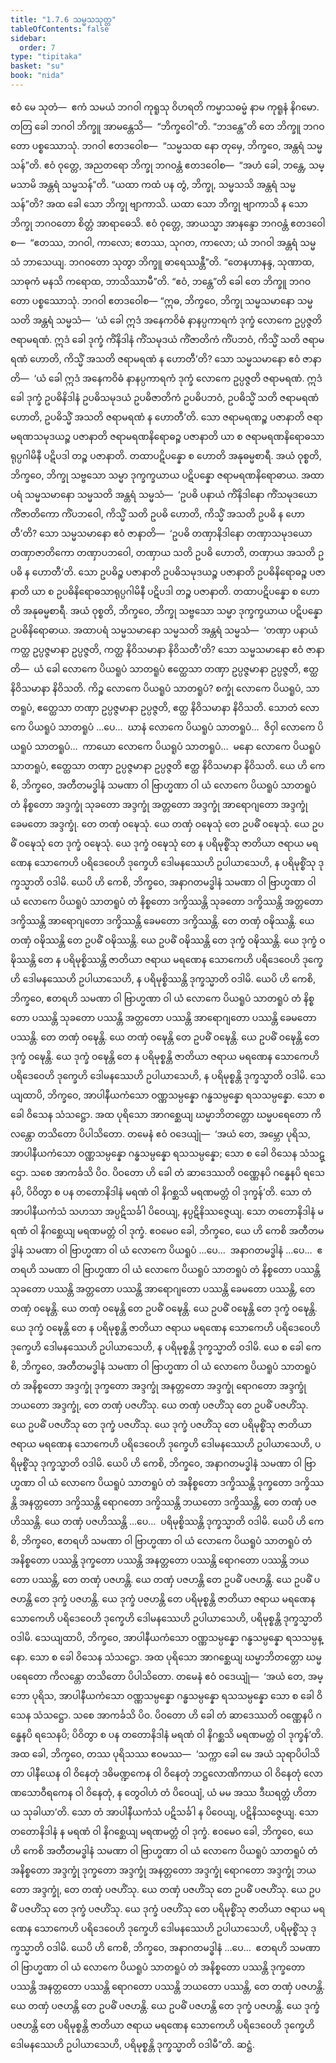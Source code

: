 ```yaml
---
title: "1.7.6 သမ္မသသုတ္တ"
tableOfContents: false
sidebar:
  order: 7
type: "tipitaka"
basket: "su"
book: "nida"
---
```



<DynamicBreadcrumb />

<Division number="66" book="nida">

<Paragraph number="475" book="nida">
ဧဝံ မေ သုတံ—  ဧကံ သမယံ ဘဂဝါ ကုရူသု ဝိဟရတိ ကမ္မာသဓမ္မံ နာမ ကုရူနံ နိဂမော. တတြ ခေါ ဘဂဝါ ဘိက္ခူ အာမန္တေသိ—  “ဘိက္ခဝေါ”တိ. “ဘဒန္တေ”တိ တေ ဘိက္ခူ ဘဂဝတော ပစ္စဿောသုံ. ဘဂဝါ ဧတဒဝေါစ—  “သမ္မသထ နော တုမှေ, ဘိက္ခဝေ, အန္တရံ သမ္မသန်”တိ. ဧဝံ ဝုတ္တေ, အညတရော ဘိက္ခု ဘဂဝန္တံ ဧတဒဝေါစ—  “အဟံ ခေါ, ဘန္တေ, သမ္မသာမိ အန္တရံ သမ္မသန်”တိ. “ယထာ ကထံ ပန တွံ, ဘိက္ခု, သမ္မသသိ အန္တရံ သမ္မသန်”တိ? အထ ခေါ သော ဘိက္ခု ဗျာကာသိ. ယထာ သော ဘိက္ခု ဗျာကာသိ န သော ဘိက္ခု ဘဂဝတော စိတ္တံ အာရာဓေသိ.
</Paragraph>

<Paragraph number="476" book="nida">
ဧဝံ ဝုတ္တေ, အာယသ္မာ အာနန္ဒော ဘဂဝန္တံ ဧတဒဝေါစ—  “ဧတဿ, ဘဂဝါ, ကာလော; ဧတဿ, သုဂတ, ကာလော; ယံ ဘဂဝါ အန္တရံ သမ္မသံ ဘာသေယျ. ဘဂဝတော သုတွာ ဘိက္ခူ ဓာရေဿန္တီ”တိ. “တေနဟာနန္ဒ, သုဏာထ, သာဓုကံ မနသိ ကရောထ, ဘာသိဿာမီ”တိ. “ဧဝံ, ဘန္တေ”တိ ခေါ တေ ဘိက္ခူ ဘဂဝတော ပစ္စဿောသုံ. ဘဂဝါ ဧတဒဝေါစ—
</Paragraph>

<Paragraph number="477" book="nida">
“ဣဓ, ဘိက္ခဝေ, ဘိက္ခု သမ္မသမာနော သမ္မသတိ အန္တရံ သမ္မသံ—  ‘ယံ ခေါ ဣဒံ အနေကဝိဓံ နာနပ္ပကာရကံ ဒုက္ခံ လောကေ ဥပ္ပဇ္ဇတိ ဇရာမရဏံ. ဣဒံ ခေါ ဒုက္ခံ ကိံနိဒါနံ ကိံသမုဒယံ ကိံဇာတိကံ ကိံပဘဝံ, ကိသ္မိံ သတိ ဇရာမရဏံ ဟောတိ, ကိသ္မိံ အသတိ ဇရာမရဏံ န ဟောတီ’တိ? သော သမ္မသမာနော ဧဝံ ဇာနာတိ—  ‘ယံ ခေါ ဣဒံ အနေကဝိဓံ နာနပ္ပကာရကံ ဒုက္ခံ လောကေ ဥပ္ပဇ္ဇတိ ဇရာမရဏံ. ဣဒံ ခေါ ဒုက္ခံ ဥပဓိနိဒါနံ ဥပဓိသမုဒယံ ဥပဓိဇာတိကံ ဥပဓိပဘဝံ, ဥပဓိသ္မိံ သတိ ဇရာမရဏံ ဟောတိ, ဥပဓိသ္မိံ အသတိ ဇရာမရဏံ န ဟောတီ’တိ. သော ဇရာမရဏဉ္စ ပဇာနာတိ ဇရာမရဏသမုဒယဉ္စ ပဇာနာတိ ဇရာမရဏနိရောဓဉ္စ ပဇာနာတိ ယာ စ ဇရာမရဏနိရောဓသာရုပ္ပဂါမိနီ ပဋိပဒါ တဉ္စ ပဇာနာတိ. တထာပဋိပန္နော စ ဟောတိ အနုဓမ္မစာရီ. အယံ ဝုစ္စတိ, ဘိက္ခဝေ, ဘိက္ခု သဗ္ဗသော သမ္မာ ဒုက္ခက္ခယာယ ပဋိပန္နော ဇရာမရဏနိရောဓာယ.
</Paragraph>

<Paragraph number="478" book="nida">
အထာပရံ သမ္မသမာနော သမ္မသတိ အန္တရံ သမ္မသံ—  ‘ဥပဓိ ပနာယံ ကိံနိဒါနော ကိံသမုဒယော ကိံဇာတိကော ကိံပဘဝေါ, ကိသ္မိံ သတိ ဥပဓိ ဟောတိ, ကိသ္မိံ အသတိ ဥပဓိ န ဟောတီ’တိ? သော သမ္မသမာနော ဧဝံ ဇာနာတိ—  ‘ဥပဓိ တဏှာနိဒါနော တဏှာသမုဒယော တဏှာဇာတိကော တဏှာပဘဝေါ, တဏှာယ သတိ ဥပဓိ ဟောတိ, တဏှာယ အသတိ ဥပဓိ န ဟောတီ’တိ. သော ဥပဓိဉ္စ ပဇာနာတိ ဥပဓိသမုဒယဉ္စ ပဇာနာတိ ဥပဓိနိရောဓဉ္စ ပဇာနာတိ ယာ စ ဥပဓိနိရောဓသာရုပ္ပဂါမိနီ ပဋိပဒါ တဉ္စ ပဇာနာတိ. တထာပဋိပန္နော စ ဟောတိ အနုဓမ္မစာရီ. အယံ ဝုစ္စတိ, ဘိက္ခဝေ, ဘိက္ခု သဗ္ဗသော သမ္မာ ဒုက္ခက္ခယာယ ပဋိပန္နော ဥပဓိနိရောဓာယ.
</Paragraph>

<Paragraph number="479" book="nida">
အထာပရံ သမ္မသမာနော သမ္မသတိ အန္တရံ သမ္မသံ—  ‘တဏှာ ပနာယံ ကတ္ထ ဥပ္ပဇ္ဇမာနာ ဥပ္ပဇ္ဇတိ, ကတ္ထ နိဝိသမာနာ နိဝိသတီ’တိ? သော သမ္မသမာနော ဧဝံ ဇာနာတိ—  ယံ ခေါ လောကေ ပိယရူပံ သာတရူပံ ဧတ္ထေသာ တဏှာ ဥပ္ပဇ္ဇမာနာ ဥပ္ပဇ္ဇတိ, ဧတ္ထ နိဝိသမာနာ နိဝိသတိ. ကိဉ္စ လောကေ ပိယရူပံ သာတရူပံ? စက္ခုံ လောကေ ပိယရူပံ, သာတရူပံ, ဧတ္ထေသာ တဏှာ ဥပ္ပဇ္ဇမာနာ ဥပ္ပဇ္ဇတိ, ဧတ္ထ နိဝိသမာနာ နိဝိသတိ. သောတံ လောကေ ပိယရူပံ သာတရူပံ …ပေ…  ဃာနံ လောကေ ပိယရူပံ သာတရူပံ…  ဇိဝှါ လောကေ ပိယရူပံ သာတရူပံ…  ကာယော လောကေ ပိယရူပံ သာတရူပံ…  မနော လောကေ ပိယရူပံ သာတရူပံ, ဧတ္ထေသာ တဏှာ ဥပ္ပဇ္ဇမာနာ ဥပ္ပဇ္ဇတိ ဧတ္ထ နိဝိသမာနာ နိဝိသတိ.
</Paragraph>

<Paragraph number="480" book="nida">
ယေ ဟိ ကေစိ, ဘိက္ခဝေ, အတီတမဒ္ဓါနံ သမဏာ ဝါ ဗြာဟ္မဏာ ဝါ ယံ လောကေ ပိယရူပံ သာတရူပံ တံ နိစ္စတော အဒ္ဒက္ခုံ သုခတော အဒ္ဒက္ခုံ အတ္တတော အဒ္ဒက္ခုံ အာရောဂျတော အဒ္ဒက္ခုံ ခေမတော အဒ္ဒက္ခုံ. တေ တဏှံ ဝဍ္ဎေသုံ. ယေ တဏှံ ဝဍ္ဎေသုံ တေ ဥပဓိံ ဝဍ္ဎေသုံ. ယေ ဥပဓိံ ဝဍ္ဎေသုံ တေ ဒုက္ခံ ဝဍ္ဎေသုံ. ယေ ဒုက္ခံ ဝဍ္ဎေသုံ တေ န ပရိမုစ္စိံသု ဇာတိယာ ဇရာယ မရဏေန သောကေဟိ ပရိဒေဝေဟိ ဒုက္ခေဟိ ဒေါမနဿေဟိ ဥပါယာသေဟိ, န ပရိမုစ္စိံသု ဒုက္ခသ္မာတိ ဝဒါမိ.
</Paragraph>

<Paragraph number="481" book="nida">
ယေပိ ဟိ ကေစိ, ဘိက္ခဝေ, အနာဂတမဒ္ဓါနံ သမဏာ ဝါ ဗြာဟ္မဏာ ဝါ ယံ လောကေ ပိယရူပံ သာတရူပံ တံ နိစ္စတော ဒက္ခိဿန္တိ သုခတော ဒက္ခိဿန္တိ အတ္တတော ဒက္ခိဿန္တိ အာရောဂျတော ဒက္ခိဿန္တိ ခေမတော ဒက္ခိဿန္တိ. တေ တဏှံ ဝဍ္ဎိဿန္တိ. ယေ တဏှံ ဝဍ္ဎိဿန္တိ တေ ဥပဓိံ ဝဍ္ဎိဿန္တိ. ယေ ဥပဓိံ ဝဍ္ဎိဿန္တိ တေ ဒုက္ခံ ဝဍ္ဎိဿန္တိ. ယေ ဒုက္ခံ ဝဍ္ဎိဿန္တိ တေ န ပရိမုစ္စိဿန္တိ ဇာတိယာ ဇရာယ မရဏေန သောကေဟိ ပရိဒေဝေဟိ ဒုက္ခေဟိ ဒေါမနဿေဟိ ဥပါယာသေဟိ, န ပရိမုစ္စိဿန္တိ ဒုက္ခသ္မာတိ ဝဒါမိ.
</Paragraph>

<Paragraph number="482" book="nida">
ယေပိ ဟိ ကေစိ, ဘိက္ခဝေ, ဧတရဟိ သမဏာ ဝါ ဗြာဟ္မဏာ ဝါ ယံ လောကေ ပိယရူပံ သာတရူပံ တံ နိစ္စတော ပဿန္တိ သုခတော ပဿန္တိ အတ္တတော ပဿန္တိ အာရောဂျတော ပဿန္တိ ခေမတော ပဿန္တိ. တေ တဏှံ ဝဍ္ဎေန္တိ. ယေ တဏှံ ဝဍ္ဎေန္တိ တေ ဥပဓိံ ဝဍ္ဎေန္တိ. ယေ ဥပဓိံ ဝဍ္ဎေန္တိ တေ ဒုက္ခံ ဝဍ္ဎေန္တိ. ယေ ဒုက္ခံ ဝဍ္ဎေန္တိ တေ န ပရိမုစ္စန္တိ ဇာတိယာ ဇရာယ မရဏေန သောကေဟိ ပရိဒေဝေဟိ ဒုက္ခေဟိ ဒေါမနဿေဟိ ဥပါယာသေဟိ, န ပရိမုစ္စန္တိ ဒုက္ခသ္မာတိ ဝဒါမိ.
</Paragraph>

<Paragraph number="483" book="nida">
သေယျထာပိ, ဘိက္ခဝေ, အာပါနီယကံသော ဝဏ္ဏသမ္ပန္နော ဂန္ဓသမ္ပန္နော ရသသမ္ပန္နော. သော စ ခေါ ဝိသေန သံသဋ္ဌော. အထ ပုရိသော အာဂစ္ဆေယျ ဃမ္မာဘိတတ္တော ဃမ္မပရေတော ကိလန္တော တသိတော ပိပါသိတော. တမေနံ ဧဝံ ဝဒေယျုံ—  ‘အယံ တေ, အမ္ဘော ပုရိသ, အာပါနီယကံသော ဝဏ္ဏသမ္ပန္နော ဂန္ဓသမ္ပန္နော ရသသမ္ပန္နော; သော စ ခေါ ဝိသေန သံသဋ္ဌော. သစေ အာကင်္ခသိ ပိဝ. ပိဝတော ဟိ ခေါ တံ ဆာဒေဿတိ ဝဏ္ဏေနပိ ဂန္ဓေနပိ ရသေနပိ, ပိဝိတွာ စ ပန တတောနိဒါနံ မရဏံ ဝါ နိဂစ္ဆသိ မရဏမတ္တံ ဝါ ဒုက္ခန်’တိ. သော တံ အာပါနီယကံသံ သဟသာ အပ္ပဋိသင်္ခါ ပိဝေယျ, နပ္ပဋိနိဿဇ္ဇေယျ. သော တတောနိဒါနံ မရဏံ ဝါ နိဂစ္ဆေယျ မရဏမတ္တံ ဝါ ဒုက္ခံ. ဧဝမေဝ ခေါ, ဘိက္ခဝေ, ယေ ဟိ ကေစိ အတီတမဒ္ဓါနံ သမဏာ ဝါ ဗြာဟ္မဏာ ဝါ ယံ လောကေ ပိယရူပံ …ပေ…  အနာဂတမဒ္ဓါနံ …ပေ…  ဧတရဟိ သမဏာ ဝါ ဗြာဟ္မဏာ ဝါ ယံ လောကေ ပိယရူပံ သာတရူပံ တံ နိစ္စတော ပဿန္တိ သုခတော ပဿန္တိ အတ္တတော ပဿန္တိ အာရောဂျတော ပဿန္တိ ခေမတော ပဿန္တိ, တေ တဏှံ ဝဍ္ဎေန္တိ. ယေ တဏှံ ဝဍ္ဎေန္တိ တေ ဥပဓိံ ဝဍ္ဎေန္တိ. ယေ ဥပဓိံ ဝဍ္ဎေန္တိ တေ ဒုက္ခံ ဝဍ္ဎေန္တိ. ယေ ဒုက္ခံ ဝဍ္ဎေန္တိ တေ န ပရိမုစ္စန္တိ ဇာတိယာ ဇရာယ မရဏေန သောကေဟိ ပရိဒေဝေဟိ ဒုက္ခေဟိ ဒေါမနဿေဟိ ဥပါယာသေဟိ, န ပရိမုစ္စန္တိ ဒုက္ခသ္မာတိ ဝဒါမိ.
</Paragraph>

<Paragraph number="484" book="nida">
ယေ စ ခေါ ကေစိ, ဘိက္ခဝေ, အတီတမဒ္ဓါနံ သမဏာ ဝါ ဗြာဟ္မဏာ ဝါ ယံ လောကေ ပိယရူပံ သာတရူပံ တံ အနိစ္စတော အဒ္ဒက္ခုံ ဒုက္ခတော အဒ္ဒက္ခုံ အနတ္တတော အဒ္ဒက္ခုံ ရောဂတော အဒ္ဒက္ခုံ ဘယတော အဒ္ဒက္ခုံ, တေ တဏှံ ပဇဟိံသု. ယေ တဏှံ ပဇဟိံသု တေ ဥပဓိံ ပဇဟိံသု. ယေ ဥပဓိံ ပဇဟိံသု တေ ဒုက္ခံ ပဇဟိံသု. ယေ ဒုက္ခံ ပဇဟိံသု တေ ပရိမုစ္စိံသု ဇာတိယာ ဇရာယ မရဏေန သောကေဟိ ပရိဒေဝေဟိ ဒုက္ခေဟိ ဒေါမနဿေဟိ ဥပါယာသေဟိ, ပရိမုစ္စိံသု ဒုက္ခသ္မာတိ ဝဒါမိ.
</Paragraph>

<Paragraph number="485" book="nida">
ယေပိ ဟိ ကေစိ, ဘိက္ခဝေ, အနာဂတမဒ္ဓါနံ သမဏာ ဝါ ဗြာဟ္မဏာ ဝါ ယံ လောကေ ပိယရူပံ သာတရူပံ တံ အနိစ္စတော ဒက္ခိဿန္တိ ဒုက္ခတော ဒက္ခိဿန္တိ အနတ္တတော ဒက္ခိဿန္တိ ရောဂတော ဒက္ခိဿန္တိ ဘယတော ဒက္ခိဿန္တိ, တေ တဏှံ ပဇဟိဿန္တိ. ယေ တဏှံ ပဇဟိဿန္တိ …ပေ…  ပရိမုစ္စိဿန္တိ ဒုက္ခသ္မာတိ ဝဒါမိ.
</Paragraph>

<Paragraph number="486" book="nida">
ယေပိ ဟိ ကေစိ, ဘိက္ခဝေ, ဧတရဟိ သမဏာ ဝါ ဗြာဟ္မဏာ ဝါ ယံ လောကေ ပိယရူပံ သာတရူပံ တံ အနိစ္စတော ပဿန္တိ ဒုက္ခတော ပဿန္တိ အနတ္တတော ပဿန္တိ ရောဂတော ပဿန္တိ ဘယတော ပဿန္တိ, တေ တဏှံ ပဇဟန္တိ. ယေ တဏှံ ပဇဟန္တိ တေ ဥပဓိံ ပဇဟန္တိ. ယေ ဥပဓိံ ပဇဟန္တိ တေ ဒုက္ခံ ပဇဟန္တိ. ယေ ဒုက္ခံ ပဇဟန္တိ တေ ပရိမုစ္စန္တိ ဇာတိယာ ဇရာယ မရဏေန သောကေဟိ ပရိဒေဝေဟိ ဒုက္ခေဟိ ဒေါမနဿေဟိ ဥပါယာသေဟိ, ပရိမုစ္စန္တိ ဒုက္ခသ္မာတိ ဝဒါမိ.
</Paragraph>

<Paragraph number="487" book="nida">
သေယျထာပိ, ဘိက္ခဝေ, အာပါနီယကံသော ဝဏ္ဏသမ္ပန္နော ဂန္ဓသမ္ပန္နော ရသသမ္ပန္နော. သော စ ခေါ ဝိသေန သံသဋ္ဌော. အထ ပုရိသော အာဂစ္ဆေယျ ဃမ္မာဘိတတ္တော ဃမ္မပရေတော ကိလန္တော တသိတော ပိပါသိတော. တမေနံ ဧဝံ ဝဒေယျုံ—  ‘အယံ တေ, အမ္ဘော ပုရိသ, အာပါနီယကံသော ဝဏ္ဏသမ္ပန္နော ဂန္ဓသမ္ပန္နော ရသသမ္ပန္နော သော စ ခေါ ဝိသေန သံသဋ္ဌော. သစေ အာကင်္ခသိ ပိဝ. ပိဝတော ဟိ ခေါ တံ ဆာဒေဿတိ ဝဏ္ဏေနပိ ဂန္ဓေနပိ ရသေနပိ; ပိဝိတွာ စ ပန တတောနိဒါနံ မရဏံ ဝါ နိဂစ္ဆသိ မရဏမတ္တံ ဝါ ဒုက္ခန်’တိ. အထ ခေါ, ဘိက္ခဝေ, တဿ ပုရိသဿ ဧဝမဿ—  ‘သက္ကာ ခေါ မေ အယံ သုရာပိပါသိတာ ပါနီယေန ဝါ ဝိနေတုံ ဒဓိမဏ္ဍကေန ဝါ ဝိနေတုံ ဘဋ္ဌလောဏိကာယ ဝါ ဝိနေတုံ လောဏသောဝီရကေန ဝါ ဝိနေတုံ, န တွေဝါဟံ တံ ပိဝေယျံ, ယံ မမ အဿ ဒီဃရတ္တံ ဟိတာယ သုခါယာ’တိ. သော တံ အာပါနီယကံသံ ပဋိသင်္ခါ န ပိဝေယျ, ပဋိနိဿဇ္ဇေယျ. သော တတောနိဒါနံ န မရဏံ ဝါ နိဂစ္ဆေယျ မရဏမတ္တံ ဝါ ဒုက္ခံ. ဧဝမေဝ ခေါ, ဘိက္ခဝေ, ယေ ဟိ ကေစိ အတီတမဒ္ဓါနံ သမဏာ ဝါ ဗြာဟ္မဏာ ဝါ ယံ လောကေ ပိယရူပံ သာတရူပံ တံ အနိစ္စတော အဒ္ဒက္ခုံ ဒုက္ခတော အဒ္ဒက္ခုံ အနတ္တတော အဒ္ဒက္ခုံ ရောဂတော အဒ္ဒက္ခုံ ဘယတော အဒ္ဒက္ခုံ, တေ တဏှံ ပဇဟိံသု. ယေ တဏှံ ပဇဟိံသု တေ ဥပဓိံ ပဇဟိံသု. ယေ ဥပဓိံ ပဇဟိံသု တေ ဒုက္ခံ ပဇဟိံသု. ယေ ဒုက္ခံ ပဇဟိံသု တေ ပရိမုစ္စိံသု ဇာတိယာ ဇရာယ မရဏေန သောကေဟိ ပရိဒေဝေဟိ ဒုက္ခေဟိ ဒေါမနဿေဟိ ဥပါယာသေဟိ, ပရိမုစ္စိံသု ဒုက္ခသ္မာတိ ဝဒါမိ.
</Paragraph>

<Paragraph number="488" book="nida">
ယေပိ ဟိ ကေစိ, ဘိက္ခဝေ, အနာဂတမဒ္ဓါနံ …ပေ…  ဧတရဟိ သမဏာ ဝါ ဗြာဟ္မဏာ ဝါ ယံ လောကေ ပိယရူပံ သာတရူပံ တံ အနိစ္စတော ပဿန္တိ ဒုက္ခတော ပဿန္တိ အနတ္တတော ပဿန္တိ ရောဂတော ပဿန္တိ ဘယတော ပဿန္တိ, တေ တဏှံ ပဇဟန္တိ. ယေ တဏှံ ပဇဟန္တိ တေ ဥပဓိံ ပဇဟန္တိ. ယေ ဥပဓိံ ပဇဟန္တိ တေ ဒုက္ခံ ပဇဟန္တိ. ယေ ဒုက္ခံ ပဇဟန္တိ တေ ပရိမုစ္စန္တိ ဇာတိယာ ဇရာယ မရဏေန သောကေဟိ ပရိဒေဝေဟိ ဒုက္ခေဟိ ဒေါမနဿေဟိ ဥပါယာသေဟိ, ပရိမုစ္စန္တိ ဒုက္ခသ္မာတိ ဝဒါမီ”တိ.

</Paragraph>
</Division>

<Paragraph number="489" type="center" book="nida">
ဆဋ္ဌံ.
</Paragraph>